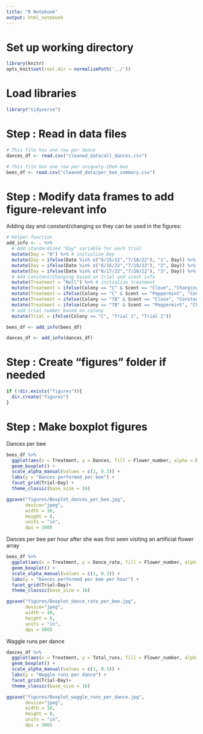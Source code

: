 ```yaml
---
title: "R Notebook"
output: html_notebook
---
```


# Set up working directory

```r
library(knitr) 
opts_knit$set(root.dir = normalizePath('../'))
```


# Load libraries
```r
library("tidyverse")
```


# Step : Read in data files

```r
# This file has one row per dance
dances_df <- read.csv("cleaned_data/all_dances.csv")

# This file has one row per uniquely-IDed bee
bees_df <- read.csv("cleaned_data/per_bee_summary.csv")

```

# Step : Modify data frames to add figure-relevant info

Adding day and constant/changing so they can be used in the figures:

```r
# Helper function
add_info <- . %>%
  # Add standardized "Day" variable for each trial
  mutate(Day = "0") %>% # initialize Day
  mutate(Day = ifelse(Date %in% c("6/15/22","7/18/22"), "1", Day)) %>%
  mutate(Day = ifelse(Date %in% c("6/16/22","7/19/22"), "2", Day)) %>%
  mutate(Day = ifelse(Date %in% c("6/17/22","7/20/22"), "3", Day)) %>%
  # Add Constant/Changing based on trial and scent info
  mutate(Treatment = "Null") %>% # initialize treatment
  mutate(Treatment = ifelse(Colony == "C" & Scent == "Clove", "Changing", Treatment)) %>%
  mutate(Treatment = ifelse(Colony == "C" & Scent == "Peppermint", "Constant", Treatment)) %>%
  mutate(Treatment = ifelse(Colony == "7B" & Scent == "Clove", "Constant", Treatment)) %>%
  mutate(Treatment = ifelse(Colony == "7B" & Scent == "Peppermint", "Changing", Treatment)) %>%
  # add trial number based on colony
  mutate(Trial = ifelse(Colony == "C", "Trial 1", "Trial 2"))
```

```r
bees_df <- add_info(bees_df)

dances_df <- add_info(dances_df)
```


# Step : Create "figures" folder if needed

```r
if (!dir.exists("figures")){
  dir.create("figures")
}
```


# Step : Make boxplot figures

Dances per bee

```r
bees_df %>%
  ggplot(aes(x = Treatment, y = Dances, fill = Flower_number, alpha = Density)) +
  geom_boxplot() +
  scale_alpha_manual(values = c(1, 0.3)) +
  labs(y = "Dances performed per bee") +
  facet_grid(Trial~Day) +
  theme_classic(base_size = 16)

ggsave("figures/Boxplot_dances_per_bee.jpg", 
       device="jpeg",
       width = 10,
       height = 8,
       units = "in",
       dpi = 300)
```

Dances per bee per hour after she was first seen visiting an artificial flower array

```r
bees_df %>%
  ggplot(aes(x = Treatment, y = Dance_rate, fill = Flower_number, alpha = Density)) +
  geom_boxplot() +
  scale_alpha_manual(values = c(1, 0.3)) +
  labs(y = "Dances performed per bee per hour") +
  facet_grid(Trial~Day)+
  theme_classic(base_size = 16)

ggsave("figures/Boxplot_dance_rate_per_bee.jpg", 
       device="jpeg",
       width = 10,
       height = 8,
       units = "in",
       dpi = 300)
```

Waggle runs per dance

```r
dances_df %>%
  ggplot(aes(x = Treatment, y = Total_runs, fill = Flower_number, alpha = Density)) +
  geom_boxplot() +
  scale_alpha_manual(values = c(1, 0.3)) +
  labs(y = "Waggle runs per dance") +
  facet_grid(Trial~Day)+
  theme_classic(base_size = 16)

ggsave("figures/Boxplot_waggle_runs_per_dance.jpg", 
       device="jpeg",
       width = 10,
       height = 8,
       units = "in",
       dpi = 300)
```